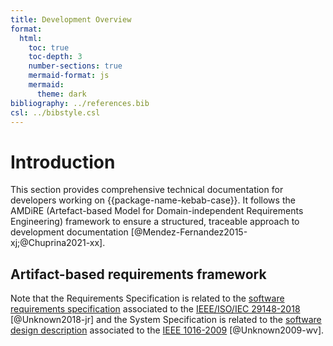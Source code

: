 ```yaml
---
title: Development Overview
format:
  html:
    toc: true
    toc-depth: 3
    number-sections: true
    mermaid-format: js
    mermaid:
      theme: dark
bibliography: ../references.bib
csl: ../bibstyle.csl
---
```


# Introduction {#sec-introduction}

This section provides comprehensive technical documentation for developers working on {{package-name-kebab-case}}. It follows the AMDiRE (Artefact-based Model for Domain-independent Requirements Engineering) framework to ensure a structured, traceable approach to development documentation [@Mendez-Fernandez2015-xj;@Chuprina2021-xx].

## Artifact-based requirements framework {#sec-amdire}

::: {.callout-note collapse="true" title="Relationships to international standards"}
Note that the Requirements Specification is related to the [software requirements specification](https://en.wikipedia.org/wiki/Software_requirements_specification) associated to the [IEEE/ISO/IEC 29148-2018](https://standards.ieee.org/ieee/29148/6937/) [@Unknown2018-jr] and the System Specification is related to the [software design description](https://en.wikipedia.org/wiki/Software_design_description) associated to the [IEEE 1016-2009](https://standards.ieee.org/ieee/1016/4502/) [@Unknown2009-wv].
:::
